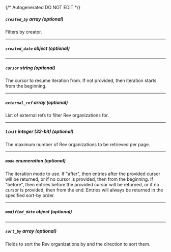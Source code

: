{/* Autogenerated DO NOT EDIT  */}

##### `created_by` _array (optional)_
Filters by creator.

---
##### `created_date` _object (optional)_
<Collapsible openLabel={Labels.showProperties} closeLabel={Labels.hideProperties}>
    <DateTimeFilter/>
</Collapsible>

---
##### `cursor` _string (optional)_
The cursor to resume iteration from. If not provided, then
iteration starts from the beginning.


---
##### `external_ref` _array (optional)_
List of external refs to filter Rev organizations for.

---
##### `limit` _integer (32-bit) (optional)_
The maximum number of Rev organizations to be retrieved per page.


---
##### `mode` _enumeration (optional)_
The iteration mode to use. If "after", then entries after the provided
cursor will be returned, or if no cursor is provided, then from the
beginning. If "before", then entries before the provided cursor will be
returned, or if no cursor is provided, then from the end. Entries will
always be returned in the specified sort\-by order.

<Collapsible openLabel={Labels.showProperties} closeLabel={Labels.hideProperties}>
    <ListMode/>
</Collapsible>

---
##### `modified_date` _object (optional)_
<Collapsible openLabel={Labels.showProperties} closeLabel={Labels.hideProperties}>
    <DateTimeFilter/>
</Collapsible>

---
##### `sort_by` _array (optional)_
Fields to sort the Rev organizations by and the direction to sort
them.



